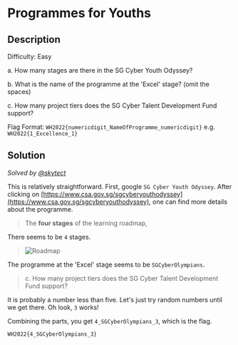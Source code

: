 # Programmes for Youths

## Description

Difficulty: Easy

a. How many stages are there in the SG Cyber Youth Odyssey?

b. What is the name of the programme at the 'Excel' stage? (omit the spaces)

c. How many project tiers does the SG Cyber Talent Development Fund support?

Flag Format:
`WH2022{numericdigit_NameOfProgramme_numericdigit}`
e.g. `WH2022{1_Excellence_1}`

## Solution

_Solved by [@skytect](https://github.com/skytect)_

This is relatively straightforward. First, google `SG Cyber Youth Odyssey`. After clicking on [https://www.csa.gov.sg/sgcyberyouthodyssey](https://www.csa.gov.sg/sgcyberyouthodyssey), one can find more details about the programme.

> The **four stages** of the learning roadmap,

There seems to be `4` stages.

> ![Roadmap](/images/whitehacks-2022/programmes-for-youths-1.png)

The programme at the 'Excel' stage seems to be `SGCyberOlympians`.

> c. How many project tiers does the SG Cyber Talent Development Fund support?

It is probably a number less than five. Let's just try random numbers until we get there. Oh look, `3` works!

Combining the parts, you get `4_SGCyberOlympians_3`, which is the flag.

`WH2022{4_SGCyberOlympians_3}`
